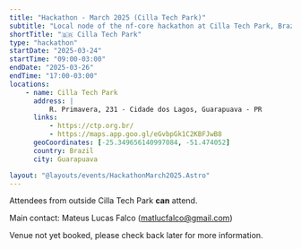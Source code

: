 ```yaml
---
title: "Hackathon - March 2025 (Cilla Tech Park)"
subtitle: "Local node of the nf-core hackathon at Cilla Tech Park, Brazil"
shortTitle: "🇧🇷 Cilla Tech Park"
type: "hackathon"
startDate: "2025-03-24"
startTime: "09:00-03:00"
endDate: "2025-03-26"
endTime: "17:00-03:00"
locations:
    - name: Cilla Tech Park
      address: |
          R. Primavera, 231 - Cidade dos Lagos, Guarapuava - PR
      links:
          - https://ctp.org.br/
          - https://maps.app.goo.gl/eGvbpGk1C2KBFJwB8
      geoCoordinates: [-25.349656140997084, -51.474052]
      country: Brazil
      city: Guarapuava

layout: "@layouts/events/HackathonMarch2025.Astro"
---
```


Attendees from outside Cilla Tech Park **can** attend.

Main contact: Mateus Lucas Falco ([matlucfalco@gmail.com](mailto:matlucfalco@gmail.com))

Venue not yet booked, please check back later for more information.
